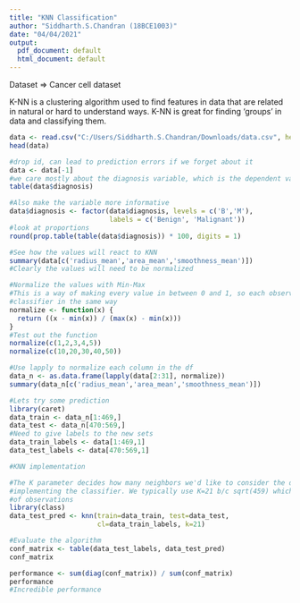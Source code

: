 ---
title: "KNN Classification"
author: "Siddharth.S.Chandran (18BCE1003)"
date: "04/04/2021"
output:
  pdf_document: default
  html_document: default
---

Dataset => Cancer cell dataset

K-NN is a clustering algorithm used to find features in data that are related in natural or
hard to understand ways. K-NN is great for finding 'groups' in data and classifying them.


```{r}
data <- read.csv("C:/Users/Siddharth.S.Chandran/Downloads/data.csv", header=TRUE)
head(data)
```

```{r}
#drop id, can lead to prediction errors if we forget about it
data <- data[-1]
#we care mostly about the diagnosis variable, which is the dependent variable in our model
table(data$diagnosis)
```

```{r}
#Also make the variable more informative
data$diagnosis <- factor(data$diagnosis, levels = c('B','M'), 
                         labels = c('Benign', 'Malignant'))
#look at proportions
round(prop.table(table(data$diagnosis)) * 100, digits = 1)
```
```{r}
#See how the values will react to KNN
summary(data[c('radius_mean','area_mean','smoothness_mean')])
#Clearly the values will need to be normalized
```

```{r}
#Normalize the values with Min-Max
#This is a way of making every value in between 0 and 1, so each observation effects the
#classifier in the same way
normalize <- function(x) {
  return ((x - min(x)) / (max(x) - min(x)))
}
#Test out the function
normalize(c(1,2,3,4,5))
normalize(c(10,20,30,40,50))
```

```{r}
#Use lapply to normalize each column in the df
data_n <- as.data.frame(lapply(data[2:31], normalize))
summary(data_n[c('radius_mean','area_mean','smoothness_mean')])
```

```{r}
#Lets try some prediction
library(caret)
data_train <- data_n[1:469,]
data_test <- data_n[470:569,]
#Need to give labels to the new sets
data_train_labels <- data[1:469,1]
data_test_labels <- data[470:569,1]
```

```{r}
#KNN implementation

#The K parameter decides how many neighbors we'd like to consider the distances of when
#implementing the classifier. We typically use K=21 b/c sqrt(459) which is the number
#of observations
library(class)
data_test_pred <- knn(train=data_train, test=data_test,
                      cl=data_train_labels, k=21)
```

```{r}
#Evaluate the algorithm
conf_matrix <- table(data_test_labels, data_test_pred)
conf_matrix
```

```{r}
performance <- sum(diag(conf_matrix)) / sum(conf_matrix)
performance
#Incredible performance
```


